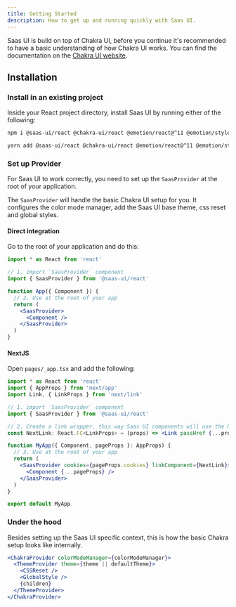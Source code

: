 ```yaml
---
title: Getting Started
description: How to get up and running quickly with Saas UI.
---
```


Saas UI is build on top of Chakra UI, before you continue it's recommended to have a basic understanding of how Chakra UI works. You can find the documentation on the [Chakra UI website](https://www.chakra-ui.com/docs).

## Installation

### Install in an existing project

Inside your React project directory, install Saas UI by running either of the
following:

```bash
npm i @saas-ui/react @chakra-ui/react @emotion/react@^11 @emotion/styled@^11 framer-motion@^4
```

```bash
yarn add @saas-ui/react @chakra-ui/react @emotion/react@^11 @emotion/styled@^11 framer-motion@^4
```

### Set up Provider

For Saas UI to work correctly, you need to set up the `SaasProvider` at the
root of your application.

The `SaasProvider` will handle the basic Chakra UI setup for you. It configures the color mode manager,
add the Saas UI base theme, css reset and global styles.

#### Direct integration

Go to the root of your application and do this:

```jsx live=false
import * as React from 'react'

// 1. import `SaasProvider` component
import { SaasProvider } from '@saas-ui/react'

function App({ Component }) {
  // 2. Use at the root of your app
  return (
    <SaasProvider>
      <Component />
    </SaasProvider>
  )
}
```

#### NextJS

Open `pages/_app.tsx` and add the following:

```jsx live=false
import * as React from 'react'
import { AppProps } from 'next/app'
import Link, { LinkProps } from 'next/link'

// 1. import `SaasProvider` component
import { SaasProvider } from '@saas-ui/react'

// 2. Create a link wrapper, this way Saas UI components will use the Next router.
const NextLink: React.FC<LinkProps> = (props) => <Link passHref {...props} />

function MyApp({ Component, pageProps }: AppProps) {
  // 3. Use at the root of your app
  return (
    <SaasProvider cookies={pageProps.cookies} linkComponent={NextLink}>
      <Component {...pageProps} />
    </SaasProvider>
  )
}

export default MyApp
```

### Under the hood

Besides setting up the Saas UI specific context, this is how the basic Chakra setup looks like internally.

```jsx live=false
<ChakraProvider colorModeManager={colorModeManager}>
  <ThemeProvider theme={theme || defaultTheme}>
    <CSSReset />
    <GlobalStyle />
    {children}
  </ThemeProvider>
</ChakraProvider>
```
